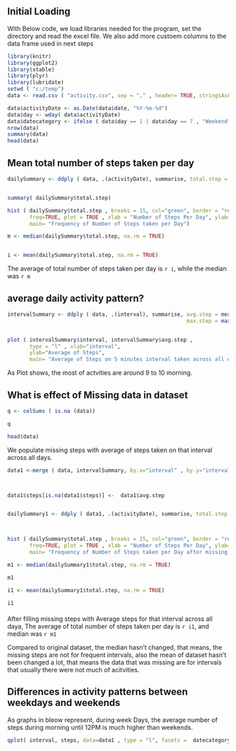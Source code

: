 

## Initial Loading 

With Below code, we load libraries needed for the program, set the directory and read the excel file. We also add more custoem columns to the data frame used in next steps 

```r
library(knitr)
library(ggplot2)
library(xtable)
library(plyr)
library(lubridate)
setwd ( "c:/temp")
data <- read.csv ( "activity.csv", sep = "," , header= TRUE, stringsAsFactors = FALSE, na.strings = "NA")

data$activityDate <- as.Date(data$date, "%Y-%m-%d")
data$day <- wday( data$activityDate)
data$datecategory <- ifelse ( data$day == 1 | data$day == 7 , "Weekend", "WeekDay")
nrow(data)
summary(data)
head(data)
```

## Mean total number of steps taken per day

```r
dailySummary <- ddply ( data, .(activityDate), summarise, total.step = sum(steps, na.rm=TRUE) )


summary( dailySummary$total.step)

hist ( dailySummary$total.step , breaks = 15, col="green", border = "red", 
       freq=TRUE, plot = TRUE , xlab = "Number of Steps Per Day", ylab= "Frequency" , 
       main= "Frequency of Number of Steps taken per Day")

```

```r
m <- median(dailySummary$total.step, na.rm = TRUE)


i <- mean(dailySummary$total.step, na.rm = TRUE)
```

The average of total number of steps taken per day is `r i`, while the median was `r m`

## average daily activity pattern?

```r

intervalSummary <- ddply ( data, .(interval), summarise, avg.step = mean(steps, na.rm=TRUE) , 
                                                         max.step = max(steps, na.rm= TRUE))


plot ( intervalSummary$interval, intervalSummary$avg.step , 
       type = "l" , xlab="interval", 
       ylab="Average of Steps", 
       main= "Average of Steps on 5 minutes interval taken across all days ")
```

As Plot shows, the most of actvities are around 9 to 10 morning. 

## What is effect of Missing data in dataset

```r

q <- colSums ( is.na (data))

q

head(data)
```

We populate missing steps with average of steps taken on that interval across all days. 

```r

data1 <-merge ( data, intervalSummary, by.x="interval" , by.y="interval" )



data1$steps[is.na(data1$steps)] <-  data1$avg.step


dailySummary1 <- ddply ( data1, .(activityDate), summarise, total.step = sum(steps, na.rm=TRUE) )



hist ( dailySummary$total.step , breaks = 15, col="green", border = "red", 
       freq=TRUE, plot = TRUE , xlab = "Number of Steps Per Day", ylab= "Frequency" , 
       main= "Frequency of Number of Steps taken per Day after missing steps are filled with Avergae steps taken on that interval across all days")

```


```r
m1 <- median(dailySummary1$total.step, na.rm = TRUE)

m1

i1 <- mean(dailySummary1$total.step, na.rm = TRUE)

i1
```

####
After filling missing steps with Average steps for that interval across all daya, The average of total number of steps taken per day is `r i1`,
and median was `r m1`

Compared to original dataset, the median hasn't changed, that means, the missing steps are not for frequent intervals, also the mean of dataset hasn't been changed a lot, that means the data that was missing are for intervals that usually there were not much of acitvities.



## Differences in activity patterns between weekdays and weekends
As graphs in bleow represent, during week Days, the average number of steps during morning until 12PM is much higher than weekends.


```r

qplot( interval, steps, data=data1 , type = "l", facets =  datecategory~., geom= "line")

```
